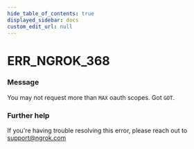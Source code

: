 ```yaml
---
hide_table_of_contents: true
displayed_sidebar: docs
custom_edit_url: null
---
```



# ERR_NGROK_368

### Message
You may not request more than `MAX` oauth scopes. Got `GOT`.

### Further help
If you're having trouble resolving this error, please reach out to [support@ngrok.com](mailto:support@ngrok.com?subject=Help%20with%20ERR_NGROK_368)


<ErrorDetails error='err_ngrok_368' />
